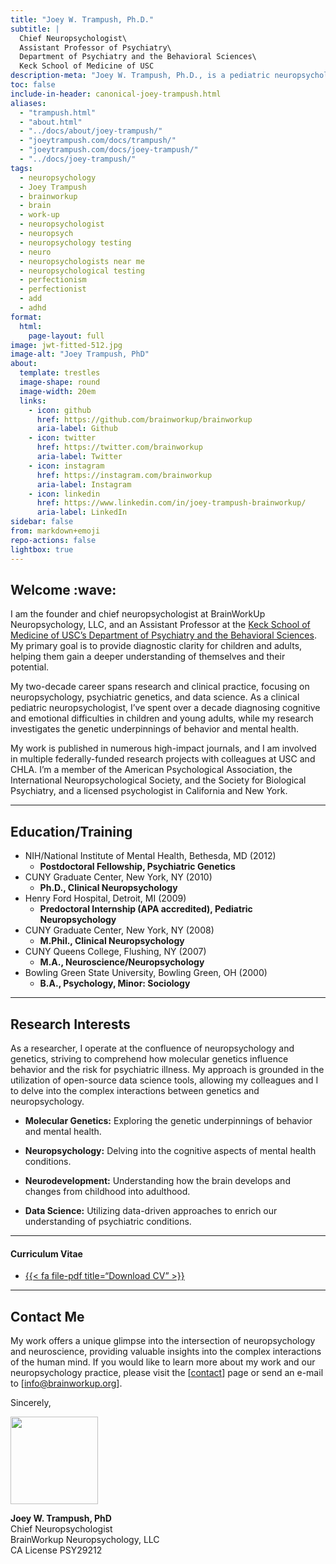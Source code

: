 ```yaml
---
title: "Joey W. Trampush, Ph.D."
subtitle: |
  Chief Neuropsychologist\
  Assistant Professor of Psychiatry\
  Department of Psychiatry and the Behavioral Sciences\
  Keck School of Medicine of USC
description-meta: "Joey W. Trampush, Ph.D., is a pediatric neuropsychologist and the founder and chief neuropsychologist at BrainWorkup Neuropsychology, LLC."
toc: false
include-in-header: canonical-joey-trampush.html
aliases:
  - "trampush.html"
  - "about.html"
  - "../docs/about/joey-trampush/"
  - "joeytrampush.com/docs/trampush/"
  - "joeytrampush.com/docs/joey-trampush/"
  - "../docs/joey-trampush/"
tags:
  - neuropsychology
  - Joey Trampush
  - brainworkup
  - brain
  - work-up
  - neuropsychologist
  - neuropsych
  - neuropsychology testing
  - neuro
  - neuropsychologists near me
  - neuropsychological testing
  - perfectionism
  - perfectionist
  - add
  - adhd
format:
  html:
    page-layout: full
image: jwt-fitted-512.jpg
image-alt: "Joey Trampush, PhD"
about:
  template: trestles
  image-shape: round
  image-width: 20em
  links:
    - icon: github
      href: https://github.com/brainworkup/brainworkup
      aria-label: Github
    - icon: twitter
      href: https://twitter.com/brainworkup
      aria-label: Twitter
    - icon: instagram
      href: https://instagram.com/brainworkup
      aria-label: Instagram
    - icon: linkedin
      href: https://www.linkedin.com/in/joey-trampush-brainworkup/
      aria-label: LinkedIn
sidebar: false
from: markdown+emoji
repo-actions: false
lightbox: true
---
```


## Welcome :wave:

I am the founder and chief neuropsychologist at BrainWorkUp Neuropsychology,
LLC, and an Assistant Professor at the [Keck School of Medicine of USC's
Department of Psychiatry and the Behavioral Sciences](https://keck.usc.edu/psychiatry/). My primary goal is to provide diagnostic clarity for children and adults, helping them gain a deeper understanding of themselves and their potential.

My two-decade career spans research and clinical practice, focusing on neuropsychology, psychiatric genetics, and data science. As a clinical pediatric neuropsychologist, I've spent over a decade diagnosing cognitive and emotional difficulties in children and young adults, while my research investigates the genetic underpinnings of behavior and mental health.

My work is published in numerous high-impact journals, and I am involved in multiple federally-funded research projects with colleagues at USC and CHLA. I'm a member of the American Psychological Association, the International Neuropsychological Society, and the Society for Biological Psychiatry, and a licensed psychologist in California and New York.

---

## Education/Training

- NIH/National Institute of Mental Health, Bethesda, MD (2012)
  - **Postdoctoral Fellowship, Psychiatric Genetics**

- CUNY Graduate Center, New York, NY (2010)
  - **Ph.D., Clinical Neuropsychology**

- Henry Ford Hospital, Detroit, MI (2009)
  - **Predoctoral Internship (APA accredited), Pediatric Neuropsychology**

- CUNY Graduate Center, New York, NY (2008)
  - **M.Phil., Clinical Neuropsychology**

- CUNY Queens College, Flushing, NY (2007)
  - **M.A., Neuroscience/Neuropsychology**

- Bowling Green State University, Bowling Green, OH (2000)
  - **B.A., Psychology, Minor: Sociology**

---

## Research Interests

As a researcher, I operate at the confluence of neuropsychology and genetics, striving to comprehend how molecular genetics influence behavior and the risk for psychiatric illness.
My approach is grounded in the utilization of open-source data science tools, allowing my colleagues and I to delve into the complex interactions between genetics and neuropsychology.

- **Molecular Genetics:** Exploring the genetic underpinnings of behavior and mental health.

- **Neuropsychology:** Delving into the cognitive aspects of mental health conditions.

- **Neurodevelopment:** Understanding how the brain develops and changes from childhood into adulthood.

- **Data Science:** Utilizing data-driven approaches to enrich our understanding of psychiatric conditions.

---

#### Curriculum Vitae

- [{{< fa file-pdf title="Download CV" >}}](/joey-trampush/cv.pdf)

---

## Contact Me

My work offers a unique glimpse into the intersection of neuropsychology and
neuroscience, providing valuable insights into the complex interactions of the
human mind. If you would like to learn more about my work and our
neuropsychology practice, please visit the [[contact](/contact/index.qmd#online-inquiry)] page or send an e-mail to
[[info@brainworkup.org](mailto:info@brainworkup.org)].

Sincerely,

![](jwt_phd.png){width=10em fig-alt="signature"}

**Joey W. Trampush, PhD**\
Chief Neuropsychologist\
BrainWorkup Neuropsychology, LLC\
CA License PSY29212
